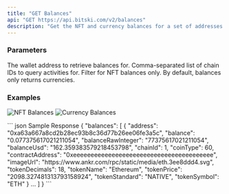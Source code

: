 ```yaml
---
title: "GET Balances"
api: "GET https://api.bitski.com/v2/balances"
description: "Get the NFT and currency balances for a set of addresses across chains."
---
```


### Parameters

<ParamField query="address" type="string" placeholder="0x1e1834a97f7bbab0175ef59788c1b9da30efd97b" required>
  The wallet address to retrieve balances for.
</ParamField>

<ParamField query="chainIds" type="string" placeholder="1" optional default="1,137">
  Comma-separated list of chain IDs to query activities for.
</ParamField>

<ParamField query="nfts" type="boolean" optional default="false">
  Filter for NFT balances only. By default, balances only returns currencies.
</ParamField>

### Examples
![NFT Balances](/assets/images/nfts-f0bbf1634267294f7b419c070b721572.png)
![Currency Balances](/assets/images/tokens-b99bc36b64067951f3a5dd1c4c27d799.png)

<ResponseExample>
``` json Sample Response
{
  "balances": [
    {
      "address": "0xa63a667a8cd2b28ec93b8c36d77b26ee06fe3a5c",
      "balance": "0.077375617021211054",
      "balanceRawInteger": "77375617021211054",
      "balanceUsd": "162.359383579218453798",
      "chainId": 1,
      "coinType": 60,
      "contractAddress": "0xeeeeeeeeeeeeeeeeeeeeeeeeeeeeeeeeeeeeeeee",
      "imageUrl": "https://www.ankr.com/rpc/static/media/eth.3ee8ddd4.svg",
      "tokenDecimals": 18,
      "tokenName": "Ethereum",
      "tokenPrice": "2098.327481313793158924",
      "tokenStandard": "NATIVE",
      "tokenSymbol": "ETH"
    }
    ...
  ]
}
```
</ResponseExample>